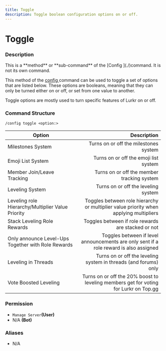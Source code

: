 ```yaml
---
title: Toggle
description: Toggle boolean configuration options on or off.
---
```


# Toggle

### Description

<Callout type="warning">
This is a **method** or **sub-command** of the [Config ](./)command. It is not its own command.
</Callout>

This method of the [config ](./)command can be used to toggle a set of options that are listed below. These options are booleans, meaning that they can only be turned either on or off, or set from one value to another.

Toggle options are mostly used to turn specific features of Lurkr on or off.

### Command Structure

```
/config toggle <option:>
```

| Option                                             |                                                                            Description |
| -------------------------------------------------- | -------------------------------------------------------------------------------------: |
| Milestones System                                  |                                                  Turns on or off the milestones system |
| Emoji List System                                  |                                                  Turns on or off the emoji list system |
| Member Join/Leave Tracking                         |                                             Turns on or off the member tracking system |
| Leveling System                                    |                                                    Turns on or off the leveling system |
| Leveling role Hierarchy/Multiplier Value Priority  |  Toggles between role hierarchy or multiplier value priority when applying multipliers |
| Stack Leveling Role Rewards                        |                                     Toggles between if role rewards are stacked or not |
| Only announce Level-Ups Together with Role Rewards | Toggles between if level announcements are only sent if a role reward is also assigned |
| Leveling in Threads                                |                       Turns on or off the leveling system in threads (and forums) only |
| Vote Boosted Leveling                              |   Turns on or off the 20% boost to leveling members get for voting for Lurkr on Top.gg |

### **Permission**

* `Manage Server`**(User)**
* N/A **(Bot)**

### Aliases

* N/A

